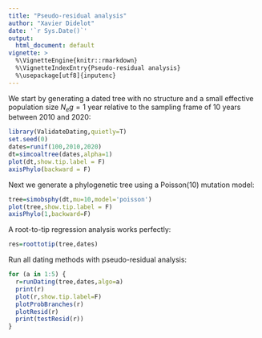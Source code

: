 ```yaml
---
title: "Pseudo-residual analysis"
author: "Xavier Didelot"
date: '`r Sys.Date()`'
output:
  html_document: default
vignette: >
  %\VignetteEngine{knitr::rmarkdown}
  %\VignetteIndexEntry{Pseudo-residual analysis}
  %\usepackage[utf8]{inputenc}
---
```


We start by generating a dated tree with no structure and a small effective population size 
$N_e g=1$ year relative to the sampling frame of 10 years between 2010 and 2020:

```r
library(ValidateDating,quietly=T)
set.seed(0)
dates=runif(100,2010,2020)
dt=simcoaltree(dates,alpha=1)
plot(dt,show.tip.label = F)
axisPhylo(backward = F)
```

Next we generate a phylogenetic tree using a Poisson(10) mutation model:
```r
tree=simobsphy(dt,mu=10,model='poisson')
plot(tree,show.tip.label = F)
axisPhylo(1,backward=F)
```

A root-to-tip regression analysis works perfectly:

```r
res=roottotip(tree,dates)
```

Run all dating methods with pseudo-residual analysis:
```r
for (a in 1:5) {
  r=runDating(tree,dates,algo=a)
  print(r)
  plot(r,show.tip.label=F)
  plotProbBranches(r)
  plotResid(r)
  print(testResid(r))
}
```
